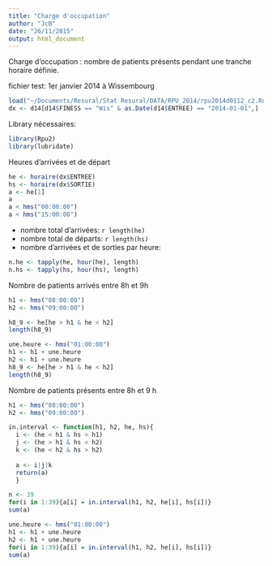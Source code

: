 ```yaml
---
title: "Charge d'occupation"
author: "JcB"
date: "26/11/2015"
output: html_document
---
```


Charge d’occupation : nombre de patients présents pendant une tranche horaire définie.

fichier test: 1er janvier 2014 à Wissembourg
```r
load("~/Documents/Resural/Stat Resural/DATA/RPU_2014/rpu2014d0112_c2.Rda")
dx <- d14[d14$FINESS == "Wis" & as.Date(d14$ENTREE) == "2014-01-01",]

```

Library nécessaires:
```r
library(Rpu2)
library(lubridate)

```

Heures d'arrivées et de départ
```r
he <- horaire(dx$ENTREE)
hs <- horaire(dx$SORTIE)
a <- he[1]
a
a < hms("00:00:00")
a < hms("15:00:00")

```
- nombre total d'arrivées: `r length(he)`
- nombre total de départs: `r length(hs)`
- nombre d'arrivées et de sorties par heure:
```r
n.he <- tapply(he, hour(he), length)
n.hs <- tapply(hs, hour(hs), length)
```


Nombre de patients arrivés  entre 8h et 9h
```r
h1 <- hms("08:00:00")
h2 <- hms("09:00:00")

h8_9 <- he[he > h1 & he < h2]
length(h8_9)

une.heure <- hms("01:00:00")
h1 <- h1 + une.heure
h2 <- h1 + une.heure
h8_9 <- he[he > h1 & he < h2]
length(h8_9)
```

Nombre de patients présents entre 8h et 9 h
```r
h1 <- hms("08:00:00")
h2 <- hms("09:00:00")

in.interval <- function(h1, h2, he, hs){
  i <- (he < h1 & hs > h1)
  j <- (he > h1 & hs < h2)
  k <- (he < h2 & hs > h2)
  
  a <- i|j|k
  return(a)
  }

n <- 39
for(i in 1:39){a[i] = in.interval(h1, h2, he[i], hs[i])}
sum(a)

une.heure <- hms("01:00:00")
h1 <- h1 + une.heure
h2 <- h1 + une.heure
for(i in 1:39){a[i] = in.interval(h1, h2, he[i], hs[i])}
sum(a)

```

